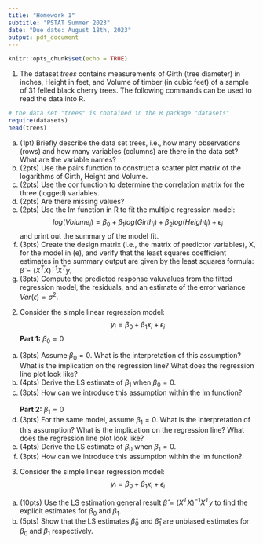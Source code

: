 ---
title: "Homework 1"
subtitle: "PSTAT Summer 2023"
date: "Due date: August 18th, 2023"
output: pdf_document
---

```{r setup, include=FALSE}
knitr::opts_chunk$set(echo = TRUE)
```

1. The dataset *trees* contains measurements of Girth (tree diameter) in inches, Height in feet, and Volume of timber (in cubic feet) of a sample of 31 felled black cherry trees. The following commands can be used to read the data into R.


```{r cereal}
# the data set "trees" is contained in the R package "datasets"
require(datasets)
head(trees)
```
(a) (1pt) Briefly describe the data set trees, i.e., how many observations  (rows) and how many variables (columns) are there in the data set? What are the variable names?
(b) (2pts) Use the pairs function to construct a scatter plot matrix of the logarithms of Girth, Height and Volume.
(c) (2pts) Use the cor function to determine the correlation matrix for the three (logged) variables.
(d) (2pts) Are there missing values?
(e) (2pts) Use the lm function in R to fit the multiple regression model:
$$log(Volume_i) = \beta_0 + \beta_1 log(Girth_i) + \beta_2 log(Height_i) + \epsilon_i$$
and print out the summary of the model fit.
(f) (3pts) Create the design matrix (i.e., the matrix of predictor variables), X, for the model in (e), and verify that the least squares coefficient estimates in the summary output are given by the least squares formula: $\hat\beta = (X^TX)^{-1}X^Ty$.
(g) (3pts) Compute the predicted response valuvalues from the fitted regression model, the residuals, and an estimate of the error variance $Var(\epsilon) = \sigma^2$.

2. Consider the simple linear regression model:
$$y_i=\beta_0 + \beta_1x_i + \epsilon_i$$
**Part 1:** $\beta_0=0$
(a) (3pts) Assume $\beta_0=0$. What is the interpretation of this assumption? What is the implication on the regression line? What does the regression line plot look like?
(b) (4pts) Derive the LS estimate of $\beta_1$ when $\beta_0=0$.
(c) (3pts) How can we introduce this assumption within the lm function?\
\
**Part 2:** $\beta_1=0$\
(d) (3pts) For the same model, assume $\beta_1=0$. What is the interpretation of this assumption? What is the implication on the regression line? What does the regression line plot look like?
(e) (4pts) Derive the LS estimate of $\beta_0$ when $\beta_1=0$.
(f) (3pts) How can we introduce this assumption within the lm function?

3. Consider the simple linear regression model:
$$y_i = \beta_0 + \beta_1x_i + \epsilon_i$$
(a) (10pts) Use the LS estimation general result $\hat\beta = (X^TX)^{-1}X^Ty$ to find the explicit estimates for $\beta_0$ and $\beta_1$.
(b) (5pts) Show that the LS estimates $\hat\beta_0$ and $\hat\beta_1$ are unbiased estimates for $\beta_0$ and $\beta_1$ respectively.